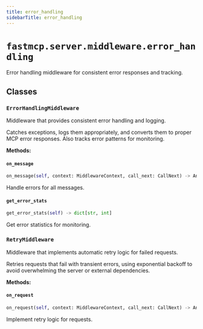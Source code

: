 ```yaml
---
title: error_handling
sidebarTitle: error_handling
---
```


# `fastmcp.server.middleware.error_handling`


Error handling middleware for consistent error responses and tracking.

## Classes

### `ErrorHandlingMiddleware` <sup><a href="https://github.com/pchaganti/gx-fast-mcp/blob/main/src/fastmcp/server/middleware/error_handling.py#L15" target="_blank"><Icon icon="github" style="width: 14px; height: 14px;" /></a></sup>


Middleware that provides consistent error handling and logging.

Catches exceptions, logs them appropriately, and converts them to
proper MCP error responses. Also tracks error patterns for monitoring.


**Methods:**

#### `on_message` <sup><a href="https://github.com/pchaganti/gx-fast-mcp/blob/main/src/fastmcp/server/middleware/error_handling.py#L110" target="_blank"><Icon icon="github" style="width: 14px; height: 14px;" /></a></sup>

```python
on_message(self, context: MiddlewareContext, call_next: CallNext) -> Any
```

Handle errors for all messages.


#### `get_error_stats` <sup><a href="https://github.com/pchaganti/gx-fast-mcp/blob/main/src/fastmcp/server/middleware/error_handling.py#L121" target="_blank"><Icon icon="github" style="width: 14px; height: 14px;" /></a></sup>

```python
get_error_stats(self) -> dict[str, int]
```

Get error statistics for monitoring.


### `RetryMiddleware` <sup><a href="https://github.com/pchaganti/gx-fast-mcp/blob/main/src/fastmcp/server/middleware/error_handling.py#L126" target="_blank"><Icon icon="github" style="width: 14px; height: 14px;" /></a></sup>


Middleware that implements automatic retry logic for failed requests.

Retries requests that fail with transient errors, using exponential
backoff to avoid overwhelming the server or external dependencies.


**Methods:**

#### `on_request` <sup><a href="https://github.com/pchaganti/gx-fast-mcp/blob/main/src/fastmcp/server/middleware/error_handling.py#L182" target="_blank"><Icon icon="github" style="width: 14px; height: 14px;" /></a></sup>

```python
on_request(self, context: MiddlewareContext, call_next: CallNext) -> Any
```

Implement retry logic for requests.

